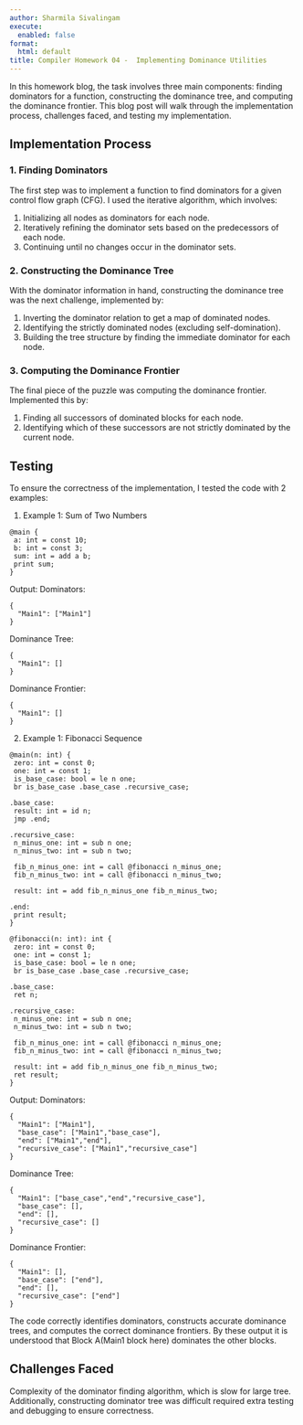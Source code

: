```yaml
---
author: Sharmila Sivalingam
execute:
  enabled: false
format:
  html: default
title: Compiler Homework 04 -  Implementing Dominance Utilities
---
```



In this homework blog, the task involves three main components: finding dominators for a function, constructing the dominance tree, and computing the dominance frontier. This blog post will walk through the implementation process, challenges faced, and testing my implementation.

## Implementation Process

### 1. Finding Dominators

The first step was to implement a function to find dominators for a given control flow graph (CFG). I used the iterative algorithm, which involves:

1. Initializing all nodes as dominators for each node.
2. Iteratively refining the dominator sets based on the predecessors of each node.
3. Continuing until no changes occur in the dominator sets.

### 2. Constructing the Dominance Tree

With the dominator information in hand, constructing the dominance tree was the next challenge, implemented by:

1. Inverting the dominator relation to get a map of dominated nodes.
2. Identifying the strictly dominated nodes (excluding self-domination).
3. Building the tree structure by finding the immediate dominator for each node.

### 3. Computing the Dominance Frontier

The final piece of the puzzle was computing the dominance frontier. Implemented this by:

1. Finding all successors of dominated blocks for each node.
2. Identifying which of these successors are not strictly dominated by the current node.

## Testing

To ensure the correctness of the implementation, I tested the code with 2 examples:

1. Example 1: Sum of Two Numbers

 ```Bril
@main {
  a: int = const 10;
  b: int = const 3;
  sum: int = add a b;
  print sum;
}
 ```

Output:
Dominators:
```Output
{
  "Main1": ["Main1"]
}
```

Dominance Tree:
```Output
{
  "Main1": []
}
```

Dominance Frontier:
```Output
{
  "Main1": []
}
```

2. Example 1: Fibonacci Sequence

 ```Bril
@main(n: int) {
  zero: int = const 0;
  one: int = const 1;
  is_base_case: bool = le n one;
  br is_base_case .base_case .recursive_case;

.base_case:
  result: int = id n;
  jmp .end;

.recursive_case:
  n_minus_one: int = sub n one;
  n_minus_two: int = sub n two;
  
  fib_n_minus_one: int = call @fibonacci n_minus_one;
  fib_n_minus_two: int = call @fibonacci n_minus_two;
  
  result: int = add fib_n_minus_one fib_n_minus_two;

.end:
  print result;
}

@fibonacci(n: int): int {
  zero: int = const 0;
  one: int = const 1;
  is_base_case: bool = le n one;
  br is_base_case .base_case .recursive_case;

.base_case:
  ret n;

.recursive_case:
  n_minus_one: int = sub n one;
  n_minus_two: int = sub n two;
  
  fib_n_minus_one: int = call @fibonacci n_minus_one;
  fib_n_minus_two: int = call @fibonacci n_minus_two;
  
  result: int = add fib_n_minus_one fib_n_minus_two;
  ret result;
}
 ```

Output:
Dominators:
```Output
{
  "Main1": ["Main1"],
  "base_case": ["Main1","base_case"],
  "end": ["Main1","end"],
  "recursive_case": ["Main1","recursive_case"]
}
```

Dominance Tree:
```Output
{
  "Main1": ["base_case","end","recursive_case"],
  "base_case": [],
  "end": [],
  "recursive_case": []
}
```

Dominance Frontier:
```Output
{
  "Main1": [],
  "base_case": ["end"],
  "end": [],
  "recursive_case": ["end"]
}
```

The code correctly identifies dominators, constructs accurate dominance trees, and computes the correct dominance frontiers.
By these output it is understood that Block A(Main1 block here) dominates the other blocks.

## Challenges Faced

Complexity of the dominator finding algorithm, which is slow for large tree. Additionally, constructing dominator tree was difficult required extra testing and debugging to ensure correctness.